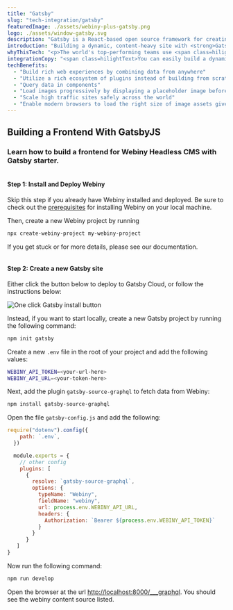 ```yaml
---
title: "Gatsby"
slug: "tech-integration/gatsby"
featuredImage: ./assets/webiny-plus-gatsby.png
logo: ./assets/window-gatsby.svg
description: "Gatsby is a React-based open source framework for creating websites."
introduction: "Building a dynamic, content-heavy site with <strong>Gatsby</strong> and <strong>Webiny</strong> is easy to build, simple to use, secure and scalable."
whyThisTech: "<p>The world's top-performing teams use <span class=hilightText>Gatsby</span> to deliver dynamic web pages with performance and security that scales.</p><p>Build a fast, secure, and powerful website using a React-based open-source framework and integrate different content, APIs and services seamlessly into one experience.</p>"
integrationCopy: "<span class=hilightText>You can easily build a dynamic, content-heavy site with Gatsby and use Webiny</span> to decouple engineering needs from your marketing team using a highly-scalable, fault-tolerant Serverless service that scales in and out in seconds. Use a single Webiny instance to manage content for an unlimited number of websites. All under one tenant in your own security perimeter."
techBenefits:
  - "Build rich web experiences by combining data from anywhere"
  - "Utilize a rich ecosystem of plugins instead of building from scratch"
  - "Query data in components"
  - "Load images progressively by displaying a placeholder image before loading the full heavyweight asset"
  - "Scale high traffic sites safely across the world"
  - "Enable modern browsers to load the right size of image assets given the viewport size through responsive images"
---
```


<h2>Building a Frontend With <span class="hilightText">GatsbyJS</span></h2>

### Learn how to build a frontend for Webiny Headless CMS with Gatsby starter. 

<span class="hilightText">

<img src={Step1} alt="" class="step-icon" />

#### Step 1: Install and Deploy Webiny

</span>

Skip this step if you already have Webiny installed and deployed. Be sure to check out the [prerequisites](https://www.webiny.com/docs/get-started/install-webiny#prerequisites) for installing Webiny on your local machine.

Then, create a new Webiny project by running

```bash
npx create-webiny-project my-webiny-project
```

If you get stuck or for more details, please see our documentation.

<span class="hilightText">

<img src={Step2} alt="" class="step-icon" />

#### Step 2: Create a new Gatsby site

</span>

Either click the button below to deploy to Gatsby Cloud, or follow the instructions below:

![One click Gatsby install button](./assets/1-click-gatsby-cloud.svg)

Instead, if you want to start locally, create a new Gatsby project by running the following command:

```bash
npm init gatsby
```

Create a new `.env` file in the root of your project and add the following values:

```bash
WEBINY_API_TOKEN=<your-url-here>
WEBINY_API_URL=<your-token-here>
```

Next, add the plugin `gatsby-source-graphql` to fetch data from Webiny:

```bash
npm install gatsby-source-graphql
```

Open the file `gatsby-config.js` and add the following:

```javascript
require("dotenv").config({
    path: `.env`,
  })

  module.exports = {
    // other config
    plugins: [
      {
        resolve: `gatsby-source-graphql`,
        options: {
          typeName: "Webiny",
          fieldName: "webiny",
          url: process.env.WEBINY_API_URL,
          headers: {
            Authorization: `Bearer ${process.env.WEBINY_API_TOKEN}`
          }
        }
      }
   ]
}
```

Now run the following command:

```bash
npm run develop
```

Open the browser at the url [http://localhost:8000/___graphql](http://localhost:8000/___graphql). You should see the webiny content source listed.